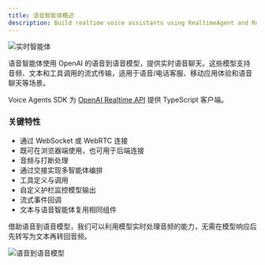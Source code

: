 ```yaml
---
title: 语音智能体概述
description: Build realtime voice assistants using RealtimeAgent and RealtimeSession
---
```



![实时智能体](https://cdn.openai.com/API/docs/images/diagram-speech-to-speech.png)

语音智能体使用 OpenAI 的语音到语音模型，提供实时语音聊天。这些模型支持音频、文本和工具调用的流式传输，适用于语音/电话客服、移动应用体验和语音聊天等场景。

Voice Agents SDK 为 [OpenAI Realtime API](https://platform.openai.com/docs/guides/realtime) 提供 TypeScript 客户端。

<LinkCard
  title="快速开始"
  href="/openai-agents-js/zh/guides/voice-agents/quickstart"
  description="使用 OpenAI Agents SDK 在几分钟内构建您的第一个实时语音助手。"
/>

### 关键特性

- 通过 WebSocket 或 WebRTC 连接
- 既可在浏览器端使用，也可用于后端连接
- 音频与打断处理
- 通过交接实现多智能体编排
- 工具定义与调用
- 自定义护栏监控模型输出
- 流式事件回调
- 文本与语音智能体复用相同组件

借助语音到语音模型，我们可以利用模型实时处理音频的能力，无需在模型响应后先转写为文本再转回音频。

![语音到语音模型](https://cdn.openai.com/API/docs/images/diagram-chained-agent.png)
